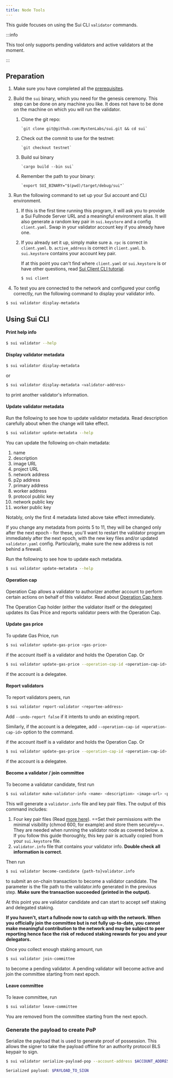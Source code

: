 ```yaml
---
title: Node Tools
---
```


This guide focuses on using the Sui CLI `validator` commands. 

:::info

This tool only supports pending validators and active validators at the moment.

:::

## Preparation

1. Make sure you have completed all the [prerequisites](../developer/getting-started/sui-install.mdx#prerequisites).

2. Build the `sui` binary, which you need for the genesis ceremony. This step can be done on any machine you like. It does not have to be done on the machine on which you will run the validator.

    1. Clone the git repo:

           `git clone git@github.com:MystenLabs/sui.git && cd sui`

    2. Check out the commit to use for the testnet:

           `git checkout testnet`

    3. Build sui binary

           `cargo build --bin sui`

    4. Remember the path to your binary:

           `export SUI_BINARY="$(pwd)/target/debug/sui"`

3. Run the following command to set up your Sui account and CLI environment. 

    1. If this is the first time running this program, it will ask you to provide a Sui Fullnode Server URL and a meaningful environment alias. It will also generate a random key pair in `sui.keystore` and a config `client.yaml`. Swap in your validator account key if you already have one.

    2. If you already set it up, simply make sure 
      a. `rpc` is correct in `client.yaml`. 
      b. `active_address` is correct in `client.yaml`.
      b. `sui.keystore` contains your account key pair.

        If at this point you can't find where `client.yaml` or `sui.keystore` is or have other questions, read [Sui Client CLI tutorial](/references/cli/client.mdx).

        ``` bash
        $ sui client
        ```

4. To test you are connected to the network and configured your config correctly, run the following command to display your validator info.

``` bash
$ sui validator display-metadata
```

## Using Sui CLI 

#### Print help info

``` bash
$ sui validator --help
```

#### Display validator metadata
``` bash
$ sui validator display-metadata
```

or 

``` bash
$ sui validator display-metadata <validator-address>
```
to print another validator's information.

#### Update validator metadata

Run the following to see how to update validator metadata. Read description carefully about when the change will take effect.

``` bash
$ sui validator update-metadata --help
```

You can update the following on-chain metadata:
1. name
1. description
1. image URL
1. project URL
1. network address
1. p2p address
1. primary address
1. worker address
1. protocol public key
1. network public key
1. worker public key

Notably, only the first 4 metadata listed above take effect immediately.

If you change any metadata from points 5 to 11, they will be changed only after the next epoch - for these, you'll want to restart the validator program immediately after the next epoch, with the new key files and/or updated `validator.yaml` config. Particularly, make sure the new address is not behind a firewall.

Run the following to see how to update each metadata.

``` bash
$ sui validator update-metadata --help
```

#### Operation cap

Operation Cap allows a validator to authorizer another account to perform certain actions on behalf of this validator. Read about [Operation Cap here](./validator-tasks.mdx#operation-cap).

The Operation Cap holder (either the valdiator itself or the delegatee) updates its Gas Price and reports validator peers with the Operation Cap.

#### Update gas price

To update Gas Price, run

```sh
$ sui validator update-gas-price <gas-price>
```

if the account itself is a validator and holds the Operation Cap. Or 

```sh
$ sui validator update-gas-price --operation-cap-id <operation-cap-id> <gas-price>
```

if the account is a delegatee.

#### Report validators

To report validators peers, run

```sh
$ sui validator report-validator <reportee-address>
```

Add `--undo-report false` if it intents to undo an existing report.

Similarly, if the account is a delegatee, add `--operation-cap-id <operation-cap-id>` option to the command.

if the account itself is a validator and holds the Operation Cap. Or 

```sh
$ sui validator update-gas-price --operation-cap-id <operation-cap-id> <gas-price>
```

if the account is a delegatee.


#### Become a validator / join committee

To become a validator candidate, first run

```sh
$ sui validator make-validator-info <name> <description> <image-url> <project-url> <host-name> <gas_price>
```

This will generate a `validator.info` file and key pair files. The output of this command includes:
  1. Four key pair files (Read [more here](./validator-tasks.mdx#key-management)). ==Set their permissions with the minimal visibility (chmod 600, for example) and store them securely==. They are needed when running the validator node as covered below.
    a. If you follow this guide thoroughly, this key pair is actually copied from your `sui.keystore` file.
  2. `validator.info` file that contains your validator info. **Double check all information is correct**.

Then run 

``` sh
$ sui validator become-candidate {path-to}validator.info
```

to submit an on-chain transaction to become a validator candidate. The parameter is the file path to the validator.info generated in the previous step. **Make sure the transaction succeeded (printed in the output).**

At this point you are validator candidate and can start to accept self staking and delegated staking. 

**If you haven't, start a fullnode now to catch up with the network. When you officially join the committee but is not fully up-to-date, you cannot make meaningful contribution to the network and may be subject to peer reporting hence face the risk of reduced staking rewards for you and your delegators.**

Once you collect enough staking amount, run

```sh
$ sui validator join-committee
```

to become a pending validator. A pending validator will become active and join the committee starting from next epoch.


#### Leave committee

To leave committee, run

```sh
$ sui validator leave-committee
```

You are removed from the committee starting from the next epoch.

### Generate the payload to create PoP

Serialize the payload that is used to generate proof of possession. This allows the signer to take the payload offline for an authority protocol BLS keypair to sign.

```sh
$ sui validator serialize-payload-pop --account-address $ACCOUNT_ADDRESS --protocol-public-key $BLS_PUBKEY
```
```sh
Serialized payload: $PAYLOAD_TO_SIGN
```